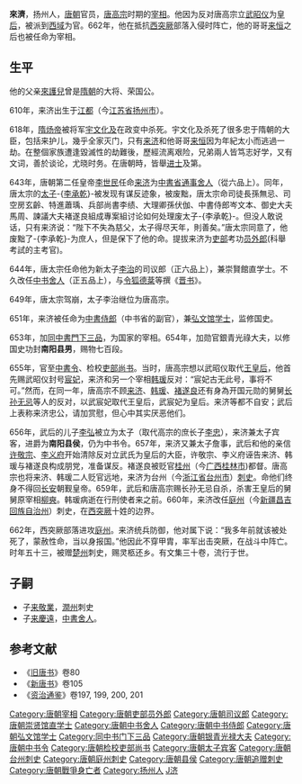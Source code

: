 '''來濟'''{{BD|610年||662年||catIdx=L}}，扬州人，[[唐朝|唐朝]]官员，[[唐高宗|唐高宗]]时期的[[宰相|宰相]]。他因为反对唐高宗立[[武则天|武昭仪]]为[[皇后|皇后]]，被派到[[西域|西域]]为官。662年，他在抵抗[[西突厥|西突厥]]部落入侵时阵亡，他的哥哥[[来恒|来恒]]之后也被任命为宰相。

== 生平 ==
他的父亲[[來護兒|來護兒]]曾是[[隋朝|隋朝]]的大将、荣国公。

610年，来济出生于[[江都|江都]]（今[[江苏省|江苏省]][[扬州市|扬州市]]）。

618年，[[隋炀帝|隋炀帝]]被将军[[宇文化及|宇文化及]]在政变中杀死。宇文化及杀死了很多忠于隋朝的大臣，包括来护儿，幾乎全家灭门，只有[[来济|来济]]和他哥哥[[来恒|来恒]]因为年紀太小而逃過一劫。在整個家族遭逢毀滅性的劫難後，歷經流离艰险，兄弟兩人皆笃志好学，又有文词，善於谈论，尤晓时务。在唐朝時，皆舉[[进士|进士]]及第。

643年，唐朝第二任皇帝[[唐太宗|李世民]]任命[[来济|来济]]为[[中書省|中書省]][[通事舍人|通事舍人]]（從六品上）。同年，唐太宗的[[太子|太子]]-{[[李承乾|李承乾]]}-被发现有谋反迹象，被废黜，唐太宗命司徒長孫無忌、司空房玄齡、特進蕭瑀、兵部尚書李绩、大理卿孫伏伽、中書侍郎岑文本、御史大夫馬周、諫議大夫褚遂良組成專案組讨论如何处理废太子-{李承乾}-。但没人敢说话，只有来济说：“陛下不失為慈父，太子得尽天年，則善矣。”唐太宗同意了，他废黜了-{李承乾}-为庶人，但是保下了他的命。提拔来济为[[吏部|吏部]]考功[[员外郎|员外郎]](科舉考試的主考官)。

644年，唐太宗任命他为新太子[[唐高宗|李治]]的司议郎（正六品上），兼崇賢館直学士。不久改任[[中书舍人|中书舍人]]（正五品上），与[[令狐德棻|令狐德棻]]等撰《[[晋书|晋书]]》。

649年，唐太宗驾崩，太子李治继位为唐高宗。

651年，来济被任命为[[中書侍郎|中書侍郎]]（中书省的副官），兼[[弘文馆|弘文馆]][[学士|学士]]，监修国史。

653年，加[[同中書門下三品|同中書門下三品]]，为国家的宰相。654年，加勋官銀青光祿大夫，以修国史功封'''南阳县男'''，赐物七百段。

655年，官至[[中書令|中書令]]、检校[[吏部尚书|吏部尚书]]。当时，唐高宗想以武昭仪取代[[王皇后_(唐高宗)|王皇后]]，他首先赐武昭仪封号[[宸妃|宸妃]]，来济和另一个宰相[[韩瑗|韩瑗]]反对：“宸妃古无此号，事将不可。”然而，在同一年，唐高宗不顾[[来济|来济]]、[[韩瑗|韩瑗]]、[[褚遂良|褚遂良]]还有身為开国元勋的舅舅[[长孙无忌|长孙无忌]]等人的反对，以武宸妃取代王皇后，武宸妃为皇后。来济等都不自安；武后上表称来济忠公，请加赏慰，但心中其实厌恶他们。

656年，武后的儿子[[李弘_(唐朝)|李弘]]被立为太子（取代高宗的庶长子[[李忠_(唐)|李忠]]），来济兼太子宾客，进爵为'''南阳县侯'''，仍为中书令。657年，来济又兼太子詹事，武后和他的亲信[[许敬宗|许敬宗]]、[[李义府|李义府]]开始清除反对立武氏为皇后的大臣，许敬宗、李义府诬告来济、韩瑗与褚遂良构成朋党，准备谋反。褚遂良被贬官[[桂州|桂州]]（今[[广西|广西]][[桂林市|桂林市]])都督。唐高宗也将来济、韩瑗二人贬官远地，来济为台州（今[[浙江省|浙江省]][[台州市|台州市]]）[[刺史|刺史]]。命他们终身不得回[[长安|长安]]朝觐皇帝。659年，武后和唐高宗赐长孙无忌自杀，杀害王皇后的舅舅原宰相[[柳奭|柳奭]]。韩瑗病逝在行刑使者来之前。660年，来济改任[[庭州|庭州]]（今[[新疆|新疆]][[昌吉回族自治州|昌吉回族自治州]]）刺史，在[[西突厥|西突厥]]十姓的边界。

662年，西突厥部落进攻[[庭州|庭州]]。来济统兵防御，他对属下说：“我多年前就该被处死了，蒙赦性命，当以身报国。”他因此不穿甲胄，率军出击突厥，在战斗中阵亡。时年五十三，被赠[[楚州|楚州]]刺史，赐灵柩还乡。有文集三十卷，流行于世。

== 子嗣 ==
*子[[来敬業|来敬業]]，[[潤州|潤州]]刺史
*子[[来慶遠|来慶遠]]，[[中書舍人|中書舍人]]。

==参考文献==
*《[[旧唐书|旧唐书]]》卷80 
*《[[新唐书|新唐书]]》卷105 
*《[[资治通鉴|资治通鉴]]》卷197, 199, 200, 201

{{DEFAULTSORT:L}}
[[Category:唐朝宰相|Category:唐朝宰相]]
[[Category:唐朝吏部员外郎|Category:唐朝吏部员外郎]]
[[Category:唐朝司议郎|Category:唐朝司议郎]]
[[Category:唐朝崇贤馆直学士|Category:唐朝崇贤馆直学士]]
[[Category:唐朝中书舍人|Category:唐朝中书舍人]]
[[Category:唐朝中书侍郎|Category:唐朝中书侍郎]]
[[Category:唐朝弘文馆学士|Category:唐朝弘文馆学士]]
[[Category:同中书门下三品|Category:同中书门下三品]]
[[Category:唐朝银青光禄大夫|Category:唐朝银青光禄大夫]]
[[Category:唐朝中书令|Category:唐朝中书令]]
[[Category:唐朝检校吏部尚书|Category:唐朝检校吏部尚书]]
[[Category:唐朝太子宾客|Category:唐朝太子宾客]]
[[Category:唐朝台州刺史|Category:唐朝台州刺史]]
[[Category:唐朝庭州刺史|Category:唐朝庭州刺史]]
[[Category:唐朝县侯|Category:唐朝县侯]]
[[Category:唐朝追赠刺史|Category:唐朝追赠刺史]]
[[Category:唐朝戰爭身亡者|Category:唐朝戰爭身亡者]]
[[Category:扬州人|Category:扬州人]]
[[Category:来姓|J济]]
